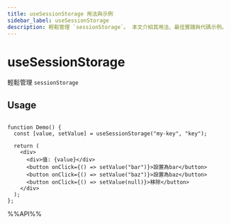 ```yaml
---
title: useSessionStorage 用法與示例
sidebar_label: useSessionStorage
description: 輕鬆管理 `sessionStorage`。 本文介紹其用法、最佳實踐與代碼示例。
---
```

# useSessionStorage

輕鬆管理 `sessionStorage`

## Usage

```tsx live

function Demo() {
  const [value, setValue] = useSessionStorage("my-key", "key");

  return (
    <div>
      <div>值: {value}</div>
      <button onClick={() => setValue("bar")}>設置為bar</button>
      <button onClick={() => setValue("baz")}>設置為baz</button>
      <button onClick={() => setValue(null)}>移除</button>
    </div>
  );
};

```

%%API%%